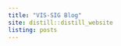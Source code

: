 ```yaml
---
title: "VIS-SIG Blog"
site: distill::distill_website
listing: posts
---
```

<!-- library(distill); create_post("Wonderful Wednesdays March 2021") -->
